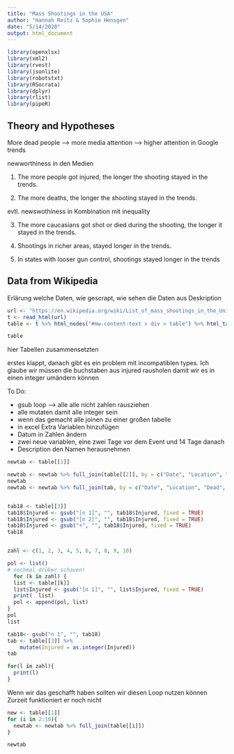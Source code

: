 ```yaml
---
title: "Mass Shootings in the USA"
author: "Hannah Reitz & Sophie Hensgen"
date: "5/14/2020"
output: html_document
---
```


```r
library(openxlsx)
library(xml2)
library(rvest)
library(jsonlite)
library(robotstxt)
library(RSocrata)
library(dplyr)
library(rlist)
library(pipeR)

```
## Theory and Hypotheses

More dead people --> more media attention --> higher attention in Google trends

newworthiness in den Medien

1. The more people got injured, the longer the shooting stayed in the trends.

2. The more deaths, the longer the shooting stayed in the trends.

evtl. newswothiness in Kombination mit inequality

3. The more caucasians got shot or died during the shooting, the longer it stayed
in the trends.

4. Shootings in richer areas, stayed longer in the trends.



5. In states with looser gun control, shootings stayed longer in the trends


## Data from Wikipedia

Erlärung welche Daten, wie gescrapt, wie sehen die Daten aus Deskription


```r
url <- "https://en.wikipedia.org/wiki/List_of_mass_shootings_in_the_United_States"
t <- read_html(url)
table <- t %>% html_nodes("#mw-content-text > div > table") %>% html_table(trim=T)

table

```

hier Tabellen zusammensetzten

erstes klappt, danach gibt es ein problem mit incompatiblen types. 
Ich glaube wir müssen die buchstaben aus injured rausholen damit wir es in einen integer umändern können

To Do:

- gsub loop --> alle alle nicht zahlen rausziehen
- alle mutaten damit alle integer sein 
- wenn das gemacht alle joinen zu einer großen tabelle
- in excel Extra Variablen hinzufügen
- Datum in Zahlen ändern
- zwei neue variablen, eine zwei Tage vor dem Event und 14 Tage danach
- Description den Namen herausnehmen

```r
newtab <- table[[1]]

newtab <- newtab %>% full_join(table[[2]], by = c("Date", "Location", "Dead", "Injured", "Total", "Description"))
newtab
newtab <- newtab %>% full_join(tab, by = c("Date", "Location", "Dead", "Injured", "Total", "Description"))


tab18 <- table[[3]]
tab18$Injured <- gsub("[n 1]", "", tab18$Injured, fixed = TRUE)
tab18$Injured <- gsub("[n 2]", "", tab18$Injured, fixed = TRUE)
tab18$Injured <- gsub("+", "", tab18$Injured, fixed = TRUE)
tab18


zahl <- c(1, 2, 3, 4, 5, 6, 7, 8, 9, 10)

pol <- list()
# nochmal drüber schauen!
  for (k in zahl) {
  list <- table[[k]]
  list$Injured <- gsub("[n 1]", "", list$Injured, fixed = TRUE)
  print(  list)
  pol <- append(pol, list)
}
pol
list

tab18<- gsub("n 1", "", tab18)
tab <- table[[3]] %>%  
    mutate(Injured = as.integer(Injured))
tab

for(l in zahl){
  print(l)
}

```

Wenn wir das geschafft haben sollten wir diesen Loop nutzen können
Zurzeit funktioniert er noch nicht
```r
new <- table[[1]]
for (i in 2:10){
  newtab <- newtab %>% full_join(table[[i]])
}

newtab
```








